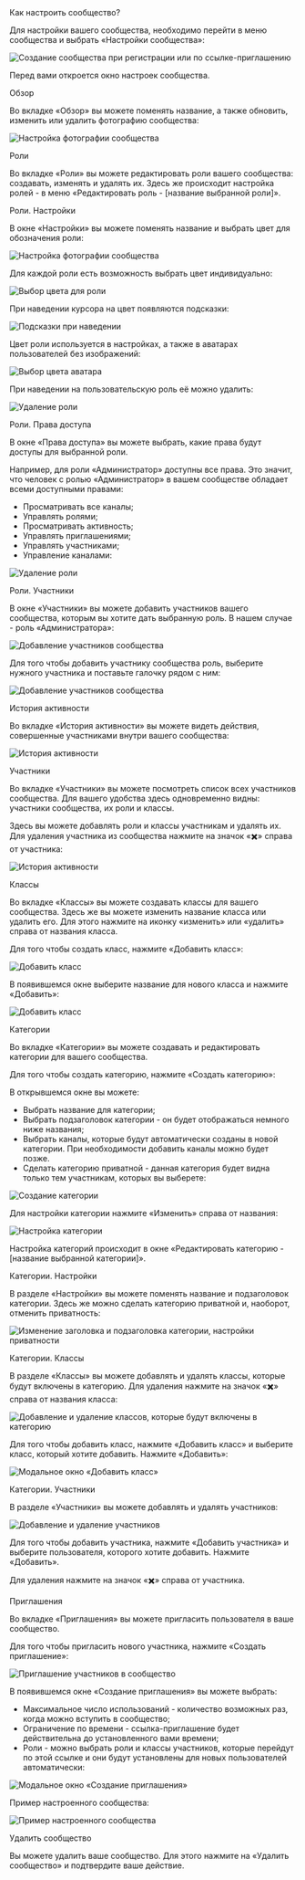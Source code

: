 
<AnchorHeading type="h1" id="community-settings">
  Как настроить сообщество?
</AnchorHeading>

Для настройки вашего сообщества, необходимо перейти в меню сообщества и выбрать «Настройки сообщества»:

<Image
  width={364}
  height={627}
  src="/assets/markdown/community/add-community/add-community.jpeg"
  alt="Создание сообщества при регистрации или по ссылке-приглашению"
/>

Перед вами откроется окно настроек сообщества.

<AnchorHeading type="h2" id="review">
  Обзор
</AnchorHeading>

Во вкладке «Обзор» вы можете поменять название, а также обновить, изменить или удалить фотографию сообщества:

<Image
  width={900}
  height={347}
  src="/assets/markdown/community/community-settings/upload-community-image.jpeg"
  alt="Настройка фотографии сообщества"
  noRatio
/>

<AnchorHeading type="h2" id="roles">
  Роли
</AnchorHeading>

Во вкладке «Роли» вы можете редактировать роли вашего сообщества: создавать, изменять и удалять их. Здесь же происходит настройка ролей - в меню «Редактировать роль - [название выбранной роли]».

<AnchorHeading type="h3" id="roles-settings">
  Роли. Настройки
</AnchorHeading>

В окне «Настройки» вы можете поменять название и выбрать цвет для обозначения роли:

<Image
  width={910}
  height={393}
  src="/assets/markdown/community/community-settings/role-settings.jpeg"
  alt="Настройка фотографии сообщества"
  noRatio
/>

Для каждой роли есть возможность выбрать цвет индивидуально:

<Image
  width={910}
  height={104}
  src="/assets/markdown/community/community-settings/choose-role-color.jpeg"
  alt="Выбор цвета для роли"
  noRatio
/>

При наведении курсора на цвет появляются подсказки:

<Image
  width={910}
  height={104}
  src="/assets/markdown/community/community-settings/clues.jpeg"
  alt="Подсказки при наведении"
  noRatio
/>

Цвет роли используется в настройках, а также в аватарах пользователей без изображений:

<Image
  width={910}
  height={104}
  src="/assets/markdown/community/community-settings/choose-icon-color.jpeg"
  alt="Выбор цвета аватара"
  noRatio
/>

При наведении на пользовательскую роль её можно удалить:

<Image
  width={910}
  height={104}
  src="/assets/markdown/community/community-settings/delete-role.jpeg"
  alt="Удаление роли"
  noRatio
/>

<AnchorHeading type="h3" id="roles-access-rights">
  Роли. Права доступа
</AnchorHeading>

В окне «Права доступа» вы можете выбрать, какие права будут доступы для выбранной роли.

Например, для роли «Администратор» доступны все права. Это значит, что человек с ролью «Администратор» в вашем сообществе обладает всеми доступными правами:

- Просматривать все каналы;
- Управлять ролями;
- Просматривать активность;
- Управлять приглашениями;
- Управлять участниками;
- Управление каналами:

<Image
  width={910}
  height={516}
  src="/assets/markdown/community/community-settings/access-rights.jpeg"
  alt="Удаление роли"
  noRatio
/>

<AnchorHeading type="h3" id="roles-members">
  Роли. Участники
</AnchorHeading>

В окне «Участники» вы можете добавить участников вашего сообщества, которым вы хотите дать выбранную роль. В нашем случае - роль «Администратора»:

<Image
  width={910}
  height={423}
  src="/assets/markdown/community/community-settings/roles-members.jpeg"
  alt="Добавление участников сообщества"
  noRatio
/>

Для того чтобы добавить участнику сообщества роль, выберите нужного участника и поставьте галочку рядом с ним:

<Image
  width={603}
  height={620}
  src="/assets/markdown/community/community-settings/add-community-members-modal.jpeg"
  alt="Добавление участников сообщества"
/>

<AnchorHeading type="h2" id="activity-history">
  История активности
</AnchorHeading>

Во вкладке «История активности» вы можете видеть действия, совершенные участниками внутри вашего сообщества:

<Image
  width={910}
  height={423}
  src="/assets/markdown/community/community-settings/activity-history.jpeg"
  alt="История активности"
  noRatio
/>

<AnchorHeading type="h2" id="members">
  Участники
</AnchorHeading>

Во вкладке «Участники» вы можете посмотреть список всех участников сообщества. Для вашего удобства здесь одновременно видны: участники сообщества, их роли и классы.

Здесь вы можете добавлять роли и классы участникам и удалять их. Для удаления участника из сообщества нажмите на значок «✖️» справа от участника:

<Image
  width={900}
  height={544}
  src="/assets/markdown/community/community-settings/members.jpeg"
  alt="История активности"
  noRatio
/>

<AnchorHeading type="h2" id="classes">
  Классы
</AnchorHeading>

Во вкладке «Классы» вы можете создавать классы для вашего сообщества. Здесь же вы можете изменить название класса или удалить его. Для этого нажмите на иконку «изменить» или «удалить» справа от названия класса.

Для того чтобы создать класс, нажмите «Добавить класс»:

<Image
  width={900}
  height={368}
  src="/assets/markdown/community/community-settings/add-class.jpeg"
  alt="Добавить класс"
  noRatio
/>

В появившемся окне выберите название для нового класса и нажмите «Добавить»:

<Image
  width={724}
  height={390}
  src="/assets/markdown/community/community-settings/add-class-modal.jpeg"
  alt="Добавить класс"
  noRatio
/>

<AnchorHeading type="h2" id="categories">
  Категории
</AnchorHeading>

Во вкладке «Категории» вы можете создавать и редактировать категории для вашего сообщества.

Для того чтобы создать категорию, нажмите «Создать категорию»:

В открывшемся окне вы можете:

- Выбрать название для категории;
- Выбрать подзаголовок категории - он будет отображаться немного ниже названия;
- Выбрать каналы, которые будут автоматически созданы в новой категории. При необходимости добавить каналы можно будет позже.
- Сделать категорию приватной - данная категория будет видна только тем участникам, которых вы выберете:

<Image
  width={467}
  height={613}
  src="/assets/markdown/community/community-settings/add-category.jpeg"
  alt="Создание категории"
/>

Для настройки категории нажмите «Изменить» справа от названия:

<Image
  width={900}
  height={410}
  src="/assets/markdown/community/community-settings/category-settings.jpeg"
  alt="Настройка категории"
  noRatio
/>

Настройка категорий происходит в окне «Редактировать категорию - [название выбранной категории]».

<AnchorHeading type="h3" id="category-settings">
  Категории. Настройки
</AnchorHeading>

В разделе «Настройки» вы можете поменять название и подзаголовок категории. Здесь же можно сделать категорию приватной и, наоборот, отменить приватность:

<Image
  width={900}
  height={430}
  src="/assets/markdown/community/community-settings/private-category-settings.jpeg"
  alt="Изменение заголовка и подзаголовка категории, настройки приватности"
  noRatio
/>

<AnchorHeading type="h3" id="category-classes">
  Категории. Классы
</AnchorHeading>

В разделе «Классы» вы можете добавлять и удалять классы, которые будут включены в категорию. Для удаления нажмите на значок «✖️» справа от названия класса:

<Image
  width={900}
  height={368}
  src="/assets/markdown/community/community-settings/category-classes-settings.jpeg"
  alt="Добавление и удаление классов, которые будут включены в категорию"
  noRatio
/>

Для того чтобы добавить класс, нажмите «Добавить класс» и выберите класс, который хотите добавить. Нажмите «Добавить»:

<Image
  width={697}
  height={461}
  src="/assets/markdown/community/community-settings/category-add-class-modal.jpeg"
  alt="Модальное окно «Добавить класс»"
  noRatio
/>

<AnchorHeading type="h3" id="category-members">
  Категории. Участники
</AnchorHeading>

В разделе «Участники» вы можете добавлять и удалять участников:

<Image
  width={900}
  height={447}
  src="/assets/markdown/community/community-settings/category-members.jpeg"
  alt="Добавление и удаление участников"
  noRatio
/>

Для того чтобы добавить участника, нажмите «Добавить участника» и выберите пользователя, которого хотите добавить. Нажмите «Добавить».

Для удаления нажмите на значок «✖️» справа от участника.

<AnchorHeading type="h2" id="invitations">
  Приглашения
</AnchorHeading>

Во вкладке «Приглашения» вы можете пригласить пользователя в ваше сообщество.

Для того чтобы пригласить нового участника, нажмите «Создать приглашение»:

<Image
  width={900}
  height={394}
  src="/assets/markdown/community/community-settings/invitations.jpeg"
  alt="Приглашение участников в сообщество"
  noRatio
/>

В появившемся окне «Создание приглашения» вы можете выбрать:

- Максимальное число использований - количество возможных раз, когда можно вступить в сообщество;
- Ограничение по времени - ссылка-приглашение будет действительна до установленного вами времени;
- Роли - можно выбрать роли и классы участников, которые перейдут по этой ссылке и они будут установлены для новых пользователей автоматически:

<Image
  width={864}
  height={720}
  src="/assets/markdown/community/community-settings/invitations-modal.jpeg"
  alt="Модальное окно «Создание приглашения»"
  noRatio
/>

<AnchorHeading type="h3" id="community-sample">
  Пример настроенного сообщества:
</AnchorHeading>

<Image
  width={900}
  height={508}
  src="/assets/markdown/community/community-settings/community-sample.jpeg"
  alt="Пример настроенного сообщества"
  noRatio
/>

<AnchorHeading type="h2" id="delete-community">
  Удалить сообщество
</AnchorHeading>

Вы можете удалить ваше сообщество. Для этого нажмите на «Удалить сообщество» и подтвердите ваше действие.
